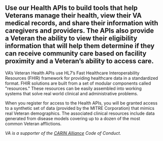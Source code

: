 ## Use our Health APIs to build tools that help Veterans manage their health, view their VA medical records, and share their information with caregivers and providers. The APIs also provide a Veteran the ability to view their eligibility information that will help them determine if they can receive community care based on facility proximity and a Veteran’s ability to access care.

VA’s Veteran Health APIs use HL7’s Fast Healthcare Interoperability Resources (FHIR) framework for providing healthcare data in a standardized format. FHIR solutions are built from a set of modular components called "resources." These resources can be easily assembled into working systems that solve real world clinical and administrative problems.

When you register for access to the Health APIs, you will be granted access to a synthetic set of data (provided by the MITRE Corporation) that mimics real Veteran demographics. The associated clinical resources include data generated from disease models covering up to a dozen of the most common Veteran afflictions.

*VA is a supporter of the [CARIN Alliance](https://www.carinalliance.com) Code of Conduct.*
